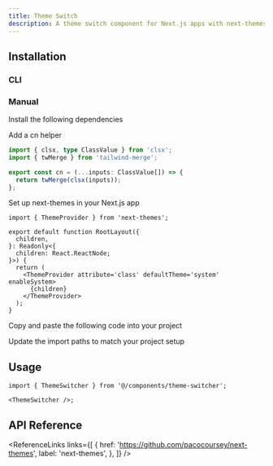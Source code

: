```yaml
---
title: Theme Switch
description: A theme switch component for Next.js apps with next-themes and Tailwind CSS, supporting system, light, and dark modes.
---
```


<ComponentPreview
  name='theme-switch-demo'
  v0Url='https://kelvinmai.io/r/theme-switch.json'
/>

## Installation

### CLI

<NpmCommand value='npx shadcn@latest add https://kelvinmai.io/r/theme-switch.json' />

### Manual

<Steps>

<Step>Install the following dependencies</Step>

<NpmCommand value='npm install next-themes lucide-react motion clsx tailwind-merge' />

<Step>Add a cn helper</Step>

```ts lib/utils.ts
import { clsx, type ClassValue } from 'clsx';
import { twMerge } from 'tailwind-merge';

export const cn = (...inputs: ClassValue[]) => {
  return twMerge(clsx(inputs));
};
```

<Step>Set up next-themes in your Next.js app</Step>

```tsx app/layout.tsx
import { ThemeProvider } from 'next-themes';

export default function RootLayout({
  children,
}: Readonly<{
  children: React.ReactNode;
}>) {
  return (
    <ThemeProvider attribute='class' defaultTheme='system' enableSystem>
      {children}
    </ThemeProvider>
  );
}
```

<Step>Copy and paste the following code into your project</Step>

<ComponentSource name='theme-switch' title='components/theme-switch.tsx' />

<Step>Update the import paths to match your project setup</Step>

</Steps>

## Usage

```tsx
import { ThemeSwitcher } from '@/components/theme-switcher';

<ThemeSwitcher />;
```

## API Reference

<ReferenceLinks
  links={[
    {
      href: 'https://github.com/pacocoursey/next-themes',
      label: 'next-themes',
    },
  ]}
/>

